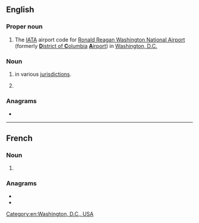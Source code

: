 {{also|dca}}
==English==
{{wikipedia}}

===Proper noun===
{{head|en|proper noun}}
# The [[IATA]] airport code for [[w:Ronald Reagan Washington National Airport|Ronald Reagan Washington National Airport]] (formerly [[District of Columbia|'''D'''istrict of '''C'''olumbia]] [[airport|'''A'''irport]]) in [[Washington, D.C.]]

===Noun===
{{head|en|noun}}

# {{lb|en|legal}} {{init of|en|[[district]] [[court]] of [[appeal]]/[[appeals]]|dot=,}} in various [[jurisdiction]]s.
# {{lb|en|organic chemistry}} {{init of|en|[[dichloroacetic acid]]}}

===Anagrams===
* {{anagrams|en|a=acd|ACD|ADC|CAD|CDA|D.Ac.|DAC|DAc|DAc.|cad|cad.}}

[[Category:en:Washington, D.C., USA]]

----

==French==

===Noun===
{{head|fr|noun}}
# {{init of|fr|[[défense]] [[contre]] les [[aéronefs]]||antiaircraft defence}}

===Anagrams===
* {{l|fr|c.-à-d.}}
* {{l|fr|dac}}